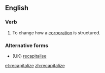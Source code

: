 ==English==

===Verb===
{{en-verb|recapitalizes|recapitalizing|recapitalized|recapitalized}}

# To change how a [[corporation]] is structured.

===Alternative forms===
* (UK) [[recapitalise]]

[[et:recapitalize]]
[[zh:recapitalize]]